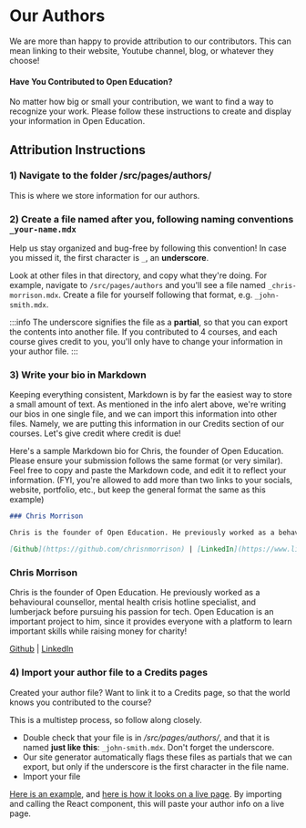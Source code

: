 # Our Authors

We are more than happy to provide attribution to our contributors. This can mean linking to their website, Youtube channel, blog, or whatever they choose!

#### Have You Contributed to Open Education?

No matter how big or small your contribution, we want to find a way to recognize your work. Please follow these instructions to create and display your information in Open Education.

## Attribution Instructions

### 1) Navigate to the folder /src/pages/authors/

This is where we store information for our authors.

### 2) Create a file named after you, following naming conventions `_your-name.mdx`

Help us stay organized and bug-free by following this convention! In case you missed it, the first character is `_`, an **underscore**.

Look at other files in that directory, and copy what they're doing. For example, navigate to `/src/pages/authors` and you'll see a file named `_chris-morrison.mdx`. Create a file for yourself following that format, e.g. `_john-smith.mdx`.

:::info
The underscore signifies the file as a **partial**, so that you can export the contents into another file. If you contributed to 4 courses, and each course gives credit to you, you'll only have to change your information in your author file.
:::

### 3) Write your bio in Markdown

Keeping everything consistent, Markdown is by far the easiest way to store a small amount of text. As mentioned in the info alert above, we're writing our bios in one single file, and we can import this information into other files. Namely, we are putting this information in our Credits section of our courses. Let's give credit where credit is due!

Here's a sample Markdown bio for Chris, the founder of Open Education. Please ensure your submission follows the same format (or very similar). Feel free to copy and paste the Markdown code, and edit it to reflect your information. (FYI, you're allowed to add more than two links to your socials, website, portfolio, etc., but keep the general format the same as this example)

```markdown
### Chris Morrison

Chris is the founder of Open Education. He previously worked as a behavioural counsellor, mental health crisis hotline specialist, and lumberjack before pursuing his passion for tech. Open Education is an important project to him, since it provides everyone with a platform to learn important skills, while raising money for charity!

[Github](https://github.com/chrisnmorrison) | [LinkedIn](https://www.linkedin.com/in/chris-morrison-180072/)
```

### Chris Morrison

Chris is the founder of Open Education. He previously worked as a behavioural counsellor, mental health crisis hotline specialist, and lumberjack before pursuing his passion for tech. Open Education is an important project to him, since it provides everyone with a platform to learn important skills while raising money for charity!

[Github](https://github.com/chrisnmorrison) | [LinkedIn](https://www.linkedin.com/in/chris-morrison-180072/)

### 4) Import your author file to a Credits pages

Created your author file? Want to link it to a Credits page, so that the world knows you contributed to the course?

This is a multistep process, so follow along closely.

- Double check that your file is in _/src/pages/authors/_, and that it is named **just like this**: `_john-smith.mdx`. Don't forget the underscore.
- Our site generator automatically flags these files as partials that we can export, but only if the underscore is the first character in the file name.
- Import your file

[Here is an example](https://github.com/chrisnmorrison/opened/blob/main/learn/java/credits.mdx?plain=1), and [here is how it looks on a live page](http://opened.one/learn/java/credits). By importing and calling the React component, this will paste your author info on a live page.
